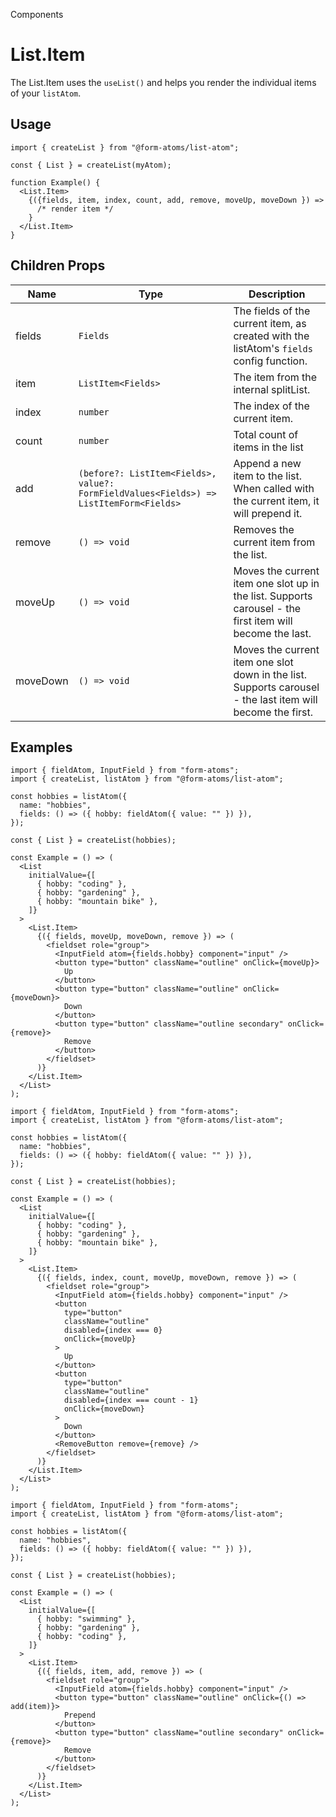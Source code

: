 
<hgroup>

<p className="category">Components</p>

# List.Item

The List.Item uses the `useList()` and helps you render the individual items of your `listAtom`.

</hgroup>

## Usage

```tsx
import { createList } from "@form-atoms/list-atom";

const { List } = createList(myAtom);

function Example() {
  <List.Item>
    {({fields, item, index, count, add, remove, moveUp, moveDown }) =>
      /* render item */
    }
  </List.Item>
}
```

## Children Props

| Name     | Type                                                                                   | Description                                                                                                |
| -------- | -------------------------------------------------------------------------------------- | ---------------------------------------------------------------------------------------------------------- |
| fields   | `Fields`                                                                               | The fields of the current item, as created with the listAtom's `fields` config function.                   |
| item     | `ListItem<Fields>`                                                                     | The item from the internal splitList.                                                                      |
| index    | `number`                                                                               | The index of the current item.                                                                             |
| count    | `number`                                                                               | Total count of items in the list                                                                           |
| add      | `(before?: ListItem<Fields>, value?: FormFieldValues<Fields>) => ListItemForm<Fields>` | Append a new item to the list. When called with the current item, it will prepend it.                      |
| remove   | `() => void`                                                                           | Removes the current item from the list.                                                                    |
| moveUp   | `() => void`                                                                           | Moves the current item one slot up in the list. Supports carousel - the first item will become the last.   |
| moveDown | `() => void`                                                                           | Moves the current item one slot down in the list. Supports carousel - the last item will become the first. |

## Examples

<Example of={ItemStories.OrderingItems} >

```tsx
import { fieldAtom, InputField } from "form-atoms";
import { createList, listAtom } from "@form-atoms/list-atom";

const hobbies = listAtom({
  name: "hobbies",
  fields: () => ({ hobby: fieldAtom({ value: "" }) }),
});

const { List } = createList(hobbies);

const Example = () => (
  <List
    initialValue={[
      { hobby: "coding" },
      { hobby: "gardening" },
      { hobby: "mountain bike" },
    ]}
  >
    <List.Item>
      {({ fields, moveUp, moveDown, remove }) => (
        <fieldset role="group">
          <InputField atom={fields.hobby} component="input" />
          <button type="button" className="outline" onClick={moveUp}>
            Up
          </button>
          <button type="button" className="outline" onClick={moveDown}>
            Down
          </button>
          <button type="button" className="outline secondary" onClick={remove}>
            Remove
          </button>
        </fieldset>
      )}
    </List.Item>
  </List>
);
```

</Example>

<Example of={ItemStories.DisableCarouselOrdering} >

```tsx
import { fieldAtom, InputField } from "form-atoms";
import { createList, listAtom } from "@form-atoms/list-atom";

const hobbies = listAtom({
  name: "hobbies",
  fields: () => ({ hobby: fieldAtom({ value: "" }) }),
});

const { List } = createList(hobbies);

const Example = () => (
  <List
    initialValue={[
      { hobby: "coding" },
      { hobby: "gardening" },
      { hobby: "mountain bike" },
    ]}
  >
    <List.Item>
      {({ fields, index, count, moveUp, moveDown, remove }) => (
        <fieldset role="group">
          <InputField atom={fields.hobby} component="input" />
          <button
            type="button"
            className="outline"
            disabled={index === 0}
            onClick={moveUp}
          >
            Up
          </button>
          <button
            type="button"
            className="outline"
            disabled={index === count - 1}
            onClick={moveDown}
          >
            Down
          </button>
          <RemoveButton remove={remove} />
        </fieldset>
      )}
    </List.Item>
  </List>
);
```

</Example>

<Example of={ItemStories.Prepend} >

```tsx
import { fieldAtom, InputField } from "form-atoms";
import { createList, listAtom } from "@form-atoms/list-atom";

const hobbies = listAtom({
  name: "hobbies",
  fields: () => ({ hobby: fieldAtom({ value: "" }) }),
});

const { List } = createList(hobbies);

const Example = () => (
  <List
    initialValue={[
      { hobby: "swimming" },
      { hobby: "gardening" },
      { hobby: "coding" },
    ]}
  >
    <List.Item>
      {({ fields, item, add, remove }) => (
        <fieldset role="group">
          <InputField atom={fields.hobby} component="input" />
          <button type="button" className="outline" onClick={() => add(item)}>
            Prepend
          </button>
          <button type="button" className="outline secondary" onClick={remove}>
            Remove
          </button>
        </fieldset>
      )}
    </List.Item>
  </List>
);
```

</Example>
